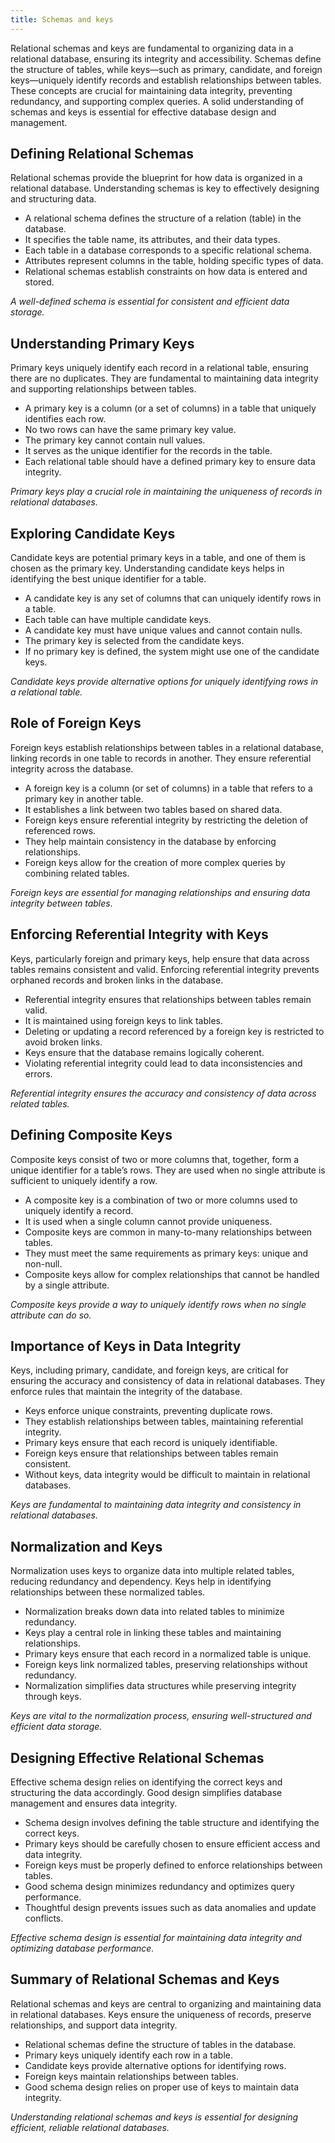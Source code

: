 ```yaml
---
title: Schemas and keys
---
```

<!--
Hey Chatgpt.  I'd you to play the role of a professor teaching an undergraduate computer science course covering databases.  The course consists of several modules including: entity-relationship models, relational model and relational algebra, normal forms and normalization, and SQL.

The unit covering relational models and relational algebra includes the following topics:

The relational model and relational algebra form the foundation of modern relational databases, providing a framework for data organization and manipulation. These modules will introduce students to the core concepts of the relational model, including relations, keys, and schemas, and guide them through the essential operations of relational algebra. By the end of this series, students will gain the skills to perform complex queries and understand the practical applications of relational databases in real-world scenarios.


1. [**Introduction to the Relational Model**](intro-to-relational-model.qmd)
   - Definition of the relational model.  
   - Key components: relations, tuples, attributes, domains.  
   - The importance of the relational model in modern databases.  

2. [**Relational Schemas and Keys**](relational-schemas-and-keys.qmd)  
   - Defining relational schemas.  
   - Primary keys, candidate keys, and foreign keys.  
   - The role of keys in ensuring data integrity.  

3. [**Relational Algebra: Basic Operations**](relational-algebra-basic-operations.qmd)  
   - Introduction to relational algebra.  
   - Core operations: selection, projection, and union.  
   - Examples and practical applications of these operations.  

4. [**Set Operations in Relational Algebra**](set-operations-in-relational-algebra.qmd)  
   - Set theory basics and their application in relational algebra.  
   - Intersection, difference, and Cartesian product operations.  
   - Combining relations using set operations.  

5. [**Join Operations in Relational Algebra**](join-operations-in-relational-algebra.qmd)  
   - Inner join, outer join, and their types (left, right, full).  
   - Natural join and theta join.  
   - Use cases and examples of different join operations.  

6. [**Renaming and Division in Relational Algebra**](renaming-and-division-in-relational-algebra.qmd)  
   - The renaming operation and its use in query design.  
   - Division operation: definition and examples.  
   - Application of division in relational queries.  

7. [**Relational Algebra vs SQL**](relational-algebra-vs-sql.qmd)  
   - Mapping relational algebra operations to SQL.  
   - Differences between procedural relational algebra and declarative SQL.  
   - Practical examples demonstrating the use of both.  

8. [**Advanced Relational Algebra Queries**](advanced-relational-algebra-queries.qmd)  
   - Nested queries and complex relational algebra operations.  
   - Handling multiple relations and subqueries.  
   - Performance considerations in advanced queries.  

9. [**Practical Applications of the Relational Model**](practical-applications-of-the-relational-model.qmd)  
   - Real-world use cases of the relational model.  
   - The role of relational databases in enterprise and cloud environments.  
   - Limitations of the relational model and when to consider alternatives.  

I'd like you to create 10 slides covering the following topics:

2. [**Relational Schemas and Keys**](relational-schemas-and-keys.qmd)  
   - Defining relational schemas.  
   - Primary keys, candidate keys, and foreign keys.  
   - The role of keys in ensuring data integrity.  

Formatting of each slide is important.  Here are detailed instruction for the formatting of each slide.
1. Each slide should consist of a title denoted in markdown header level 2 (##).
1. Each title should describe the slide contents.  The title should not be numbered, just labeled.
1. Each slide should lead off with 2 sentences summarizing the content of the slide.
1. Each slide should contain 5-7 bullets. The bullets should be included in a special pandoc markdown format as shown below.
1. Each slide should end with an unbolded sentence summarizing the slide.

Below is an example of the formatting:
<start-example>
## Introduction to Entities and Attributes

Entities represent real-world objects or concepts, while attributes describe their characteristics. Understanding these concepts is crucial for effective database design.

::: {.guide-block-left}
- Entities are objects or things in the real world that have a distinct existence.
- Examples include a student, a course, a product, or an employee.
- Attributes are the properties or characteristics of entities.
- Each entity is represented by a set of attributes.
- Attributes describe details like the name, age, or ID of an entity.
:::
::: {.guide-block-right}
:::

*Entities and attributes form the foundation of the data model in database design.*
<end-example>

-->

Relational schemas and keys are fundamental to organizing data in a relational database, ensuring its integrity and accessibility. Schemas define the structure of tables, while keys—such as primary, candidate, and foreign keys—uniquely identify records and establish relationships between tables. These concepts are crucial for maintaining data integrity, preventing redundancy, and supporting complex queries. A solid understanding of schemas and keys is essential for effective database design and management.

## Defining Relational Schemas

Relational schemas provide the blueprint for how data is organized in a relational database. Understanding schemas is key to effectively designing and structuring data.

::: {.guide-block-left}
- A relational schema defines the structure of a relation (table) in the database.
- It specifies the table name, its attributes, and their data types.
- Each table in a database corresponds to a specific relational schema.
- Attributes represent columns in the table, holding specific types of data.
- Relational schemas establish constraints on how data is entered and stored.
:::
::: {.guide-block-right}
:::

*A well-defined schema is essential for consistent and efficient data storage.*


## Understanding Primary Keys

Primary keys uniquely identify each record in a relational table, ensuring there are no duplicates. They are fundamental to maintaining data integrity and supporting relationships between tables.

::: {.guide-block-left}
- A primary key is a column (or a set of columns) in a table that uniquely identifies each row.
- No two rows can have the same primary key value.
- The primary key cannot contain null values.
- It serves as the unique identifier for the records in the table.
- Each relational table should have a defined primary key to ensure data integrity.
:::
::: {.guide-block-right}
:::

*Primary keys play a crucial role in maintaining the uniqueness of records in relational databases.*


## Exploring Candidate Keys

Candidate keys are potential primary keys in a table, and one of them is chosen as the primary key. Understanding candidate keys helps in identifying the best unique identifier for a table.

::: {.guide-block-left}
- A candidate key is any set of columns that can uniquely identify rows in a table.
- Each table can have multiple candidate keys.
- A candidate key must have unique values and cannot contain nulls.
- The primary key is selected from the candidate keys.
- If no primary key is defined, the system might use one of the candidate keys.
:::
::: {.guide-block-right}
:::

*Candidate keys provide alternative options for uniquely identifying rows in a relational table.*


## Role of Foreign Keys

Foreign keys establish relationships between tables in a relational database, linking records in one table to records in another. They ensure referential integrity across the database.

::: {.guide-block-left}
- A foreign key is a column (or set of columns) in a table that refers to a primary key in another table.
- It establishes a link between two tables based on shared data.
- Foreign keys ensure referential integrity by restricting the deletion of referenced rows.
- They help maintain consistency in the database by enforcing relationships.
- Foreign keys allow for the creation of more complex queries by combining related tables.
:::
::: {.guide-block-right}
:::

*Foreign keys are essential for managing relationships and ensuring data integrity between tables.*


## Enforcing Referential Integrity with Keys

Keys, particularly foreign and primary keys, help ensure that data across tables remains consistent and valid. Enforcing referential integrity prevents orphaned records and broken links in the database.

::: {.guide-block-left}
- Referential integrity ensures that relationships between tables remain valid.
- It is maintained using foreign keys to link tables.
- Deleting or updating a record referenced by a foreign key is restricted to avoid broken links.
- Keys ensure that the database remains logically coherent.
- Violating referential integrity could lead to data inconsistencies and errors.
:::
::: {.guide-block-right}
:::

*Referential integrity ensures the accuracy and consistency of data across related tables.*


## Defining Composite Keys

Composite keys consist of two or more columns that, together, form a unique identifier for a table's rows. They are used when no single attribute is sufficient to uniquely identify a row.

::: {.guide-block-left}
- A composite key is a combination of two or more columns used to uniquely identify a record.
- It is used when a single column cannot provide uniqueness.
- Composite keys are common in many-to-many relationships between tables.
- They must meet the same requirements as primary keys: unique and non-null.
- Composite keys allow for complex relationships that cannot be handled by a single attribute.
:::
::: {.guide-block-right}
:::

*Composite keys provide a way to uniquely identify rows when no single attribute can do so.*


## Importance of Keys in Data Integrity

Keys, including primary, candidate, and foreign keys, are critical for ensuring the accuracy and consistency of data in relational databases. They enforce rules that maintain the integrity of the database.

::: {.guide-block-left}
- Keys enforce unique constraints, preventing duplicate rows.
- They establish relationships between tables, maintaining referential integrity.
- Primary keys ensure that each record is uniquely identifiable.
- Foreign keys ensure that relationships between tables remain consistent.
- Without keys, data integrity would be difficult to maintain in relational databases.
:::
::: {.guide-block-right}
:::

*Keys are fundamental to maintaining data integrity and consistency in relational databases.*


## Normalization and Keys

Normalization uses keys to organize data into multiple related tables, reducing redundancy and dependency. Keys help in identifying relationships between these normalized tables.

::: {.guide-block-left}
- Normalization breaks down data into related tables to minimize redundancy.
- Keys play a central role in linking these tables and maintaining relationships.
- Primary keys ensure that each record in a normalized table is unique.
- Foreign keys link normalized tables, preserving relationships without redundancy.
- Normalization simplifies data structures while preserving integrity through keys.
:::
::: {.guide-block-right}
:::

*Keys are vital to the normalization process, ensuring well-structured and efficient data storage.*


## Designing Effective Relational Schemas

Effective schema design relies on identifying the correct keys and structuring the data accordingly. Good design simplifies database management and ensures data integrity.

::: {.guide-block-left}
- Schema design involves defining the table structure and identifying the correct keys.
- Primary keys should be carefully chosen to ensure efficient access and data integrity.
- Foreign keys must be properly defined to enforce relationships between tables.
- Good schema design minimizes redundancy and optimizes query performance.
- Thoughtful design prevents issues such as data anomalies and update conflicts.
:::
::: {.guide-block-right}
:::

*Effective schema design is essential for maintaining data integrity and optimizing database performance.*


## Summary of Relational Schemas and Keys

Relational schemas and keys are central to organizing and maintaining data in relational databases. Keys ensure the uniqueness of records, preserve relationships, and support data integrity.

::: {.guide-block-left}
- Relational schemas define the structure of tables in the database.
- Primary keys uniquely identify each row in a table.
- Candidate keys provide alternative options for identifying rows.
- Foreign keys maintain relationships between tables.
- Good schema design relies on proper use of keys to maintain data integrity.
:::
::: {.guide-block-right}
:::

*Understanding relational schemas and keys is essential for designing efficient, reliable relational databases.*
